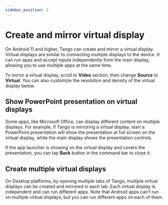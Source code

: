 ```yaml
---
sidebar_position: 2
---
```


# Create and mirror virtual display


<Pro/>

On Android 11 and higher, Tango can create and mirror a virtual display. Virtual displays are similar to connecting multiple displays to the device. It can run apps and accept inputs independently from the main display, allowing you to use multiple apps at the same time.

To mirror a virtual display, scroll to **Video** section, then change **Source** to **Virtual**.  You can also customize the resolution and density of the virtual display below.

## Show PowerPoint presentation on virtual displays

Some apps, like Microsoft Office, can display different content on multiple displays. For example, if Tango is mirroring a virtual display, start a PowerPoint presentation will show the presentation at full screen on the virtual display, while the main display shows the presentation controls.

If the app launcher is showing on the virtual display and covers the presentation, you can tap **Back** button in the command bar to close it.

## Create multiple virtual displays

On Desktop platforms, by opening multiple tabs of Tango, multiple virtual displays can be created and mirrored in each tab. Each virtual display is independent and can run different apps. Note that Android apps can't run on multiple virtual displays, but you can run different apps on each of them.

